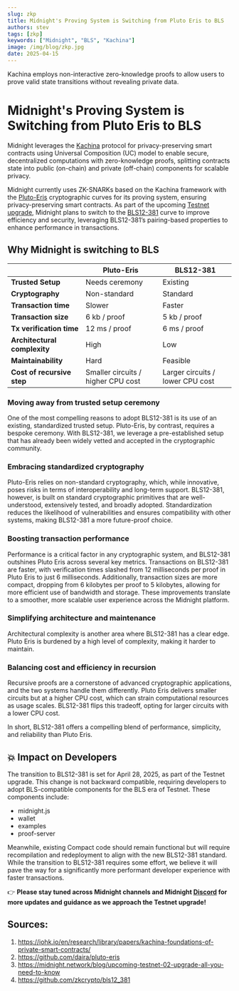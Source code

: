 ```yaml
---
slug: zkp
title: Midnight's Proving System is Switching from Pluto Eris to BLS
authors: stev
tags: [zkp]
keywords: ["Midnight", "BLS", "Kachina"]
image: /img/blog/zkp.jpg
date: 2025-04-15
---
```


Kachina employs non-interactive zero-knowledge proofs to allow users to prove valid state transitions without revealing private data.

<!--truncate-->

# Midnight's Proving System is Switching from Pluto Eris to BLS

Midnight leverages the [Kachina](https://iohk.io/en/research/library/papers/kachina-foundations-of-private-smart-contracts/) protocol for privacy-preserving smart contracts using Universal Composition (UC) model to enable secure, decentralized computations with zero-knowledge proofs, splitting contracts state into public (on-chain) and private (off-chain) components for scalable privacy.

Midnight currently uses ZK-SNARKs based on the Kachina framework with the [Pluto-Eris](https://github.com/daira/pluto-eris) cryptographic curves for its proving system, ensuring privacy-preserving smart contracts. As part of the upcoming [Testnet upgrade](https://midnight.network/blog/upcoming-testnet-02-upgrade-all-you-need-to-know), Midnight plans to switch to the [BLS12-381](https://github.com/zkcrypto/bls12_381) curve to improve efficiency and security, leveraging BLS12-381’s pairing-based properties to enhance performance in transactions.

## Why Midnight is switching to BLS

|                              | Pluto-Eris                         | BLS12-381                        |
| ---------------------------- | ---------------------------------- | -------------------------------- |
| **Trusted Setup**            | Needs ceremony                     | Existing                         |
| **Cryptography**             | Non-standard                       | Standard                         |
| **Transaction time**         | Slower                             | Faster                           |
| **Transaction size**         | 6 kb / proof                       | 5 kb / proof                     |
| **Tx verification time**     | 12 ms / proof                      | 6 ms / proof                     |
| **Architectural complexity** | High                               | Low                              |
| **Maintainability**          | Hard                               | Feasible                         |
| **Cost of recursive step**   | Smaller circuits / higher CPU cost | Larger circuits / lower CPU cost |

### Moving away from trusted setup ceremony

One of the most compelling reasons to adopt BLS12-381 is its use of an existing, standardized trusted setup. Pluto-Eris, by contrast, requires a bespoke ceremony. With BLS12-381, we leverage a pre-established setup that has already been widely vetted and accepted in the cryptographic community.

### Embracing standardized cryptography

Pluto-Eris relies on non-standard cryptography, which, while innovative, poses risks in terms of interoperability and long-term support. BLS12-381, however, is built on standard cryptographic primitives that are well-understood, extensively tested, and broadly adopted. Standardization reduces the likelihood of vulnerabilities and ensures compatibility with other systems, making BLS12-381 a more future-proof choice.

### Boosting transaction performance

Performance is a critical factor in any cryptographic system, and BLS12-381 outshines Pluto Eris across several key metrics. Transactions on BLS12-381 are faster, with verification times slashed from 12 milliseconds per proof in Pluto Eris to just 6 milliseconds. Additionally, transaction sizes are more compact, dropping from 6 kilobytes per proof to 5 kilobytes, allowing for more efficient use of bandwidth and storage. These improvements translate to a smoother, more scalable user experience across the Midnight platform.

### Simplifying architecture and maintenance

Architectural complexity is another area where BLS12-381 has a clear edge. Pluto Eris is burdened by a high level of complexity, making it harder to maintain.

### Balancing cost and efficiency in recursion

Recursive proofs are a cornerstone of advanced cryptographic applications, and the two systems handle them differently. Pluto Eris delivers smaller circuits but at a higher CPU cost, which can strain computational resources as usage scales. BLS12-381 flips this tradeoff, opting for larger circuits with a lower CPU cost.

In short, BLS12-381 offers a compelling blend of performance, simplicity, and reliability than Pluto Eris.

## 💥 Impact on Developers

The transition to BLS12-381 is set for April 28, 2025, as part of the Testnet upgrade. This change is not backward compatible, requiring developers to adopt BLS-compatible components for the BLS era of Testnet. These components include:

- midnight.js
- wallet
- examples
- proof-server

Meanwhile, existing Compact code should remain functional but will require recompilation and redeployment to align with the new BLS12-381 standard. While the transition to BLS12-381 requires some effort, we believe it will pave the way for a significantly more performant developer experience with faster transactions.

👉 **Please stay tuned across Midnight channels and Midnight [Discord](https://discord.com/invite/midnightnetwork) for more updates and guidance as we approach the Testnet upgrade!**

## Sources:

1. https://iohk.io/en/research/library/papers/kachina-foundations-of-private-smart-contracts/
2. https://github.com/daira/pluto-eris
3. https://midnight.network/blog/upcoming-testnet-02-upgrade-all-you-need-to-know
4. https://github.com/zkcrypto/bls12_381
